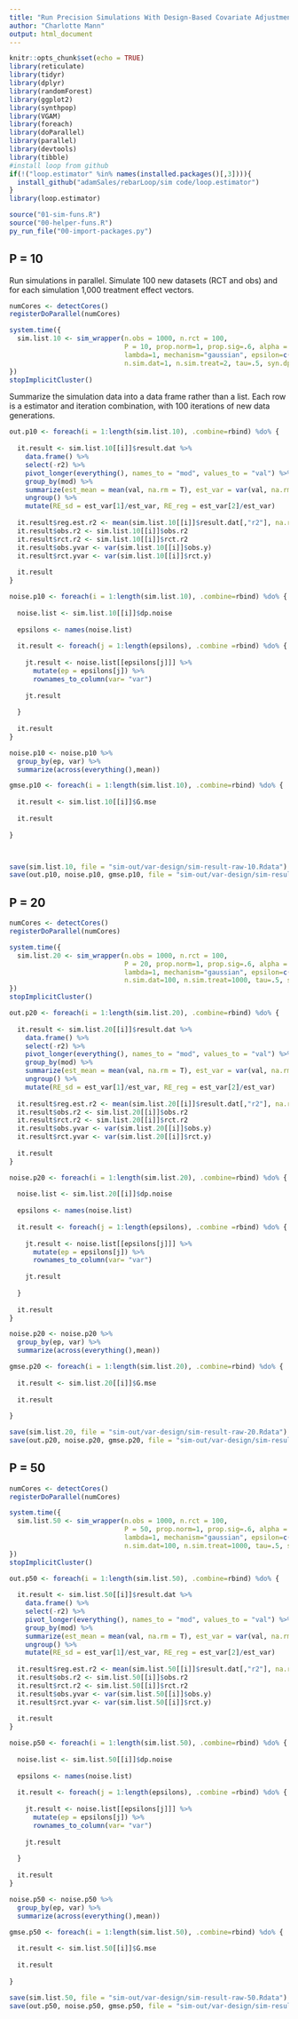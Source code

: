 ```yaml
---
title: "Run Precision Simulations With Design-Based Covariate Adjustment Varying P"
author: "Charlotte Mann"
output: html_document
---
```


```r
knitr::opts_chunk$set(echo = TRUE)
library(reticulate)
library(tidyr)
library(dplyr)
library(randomForest)
library(ggplot2)
library(synthpop)
library(VGAM)
library(foreach)
library(doParallel)
library(parallel)
library(devtools)
library(tibble)
#install loop from github
if(!("loop.estimator" %in% names(installed.packages()[,3]))){
  install_github("adamSales/rebarLoop/sim code/loop.estimator")
}
library(loop.estimator)

source("01-sim-funs.R")
source("00-helper-funs.R")
py_run_file("00-import-packages.py")
```

## P = 10

Run simulations in parallel. Simulate 100 new datasets (RCT and obs) and for each simulation 1,000 treatment effect vectors.

```r
numCores <- detectCores()
registerDoParallel(numCores)

system.time({
  sim.list.10 <- sim_wrapper(n.obs = 1000, n.rct = 100,
                             P = 10, prop.norm=1, prop.sig=.6, alpha = .5, beta.bank=.7, unex.sig = sqrt(.3),
                             lambda=1, mechanism="gaussian", epsilon=c(1,3,6,10,15), delta = 10^-5,
                             n.sim.dat=1, n.sim.treat=2, tau=.5, syn.dp = T)
})
stopImplicitCluster()
```

Summarize the simulation data into a data frame rather than a list. Each row is a estimator and iteration combination, with 100 iterations of new data generations.

```r
out.p10 <- foreach(i = 1:length(sim.list.10), .combine=rbind) %do% {
  
  it.result <- sim.list.10[[i]]$result.dat %>%
    data.frame() %>%
    select(-r2) %>%
    pivot_longer(everything(), names_to = "mod", values_to = "val") %>%
    group_by(mod) %>%
    summarize(est_mean = mean(val, na.rm = T), est_var = var(val, na.rm = T)) %>%
    ungroup() %>%
    mutate(RE_sd = est_var[1]/est_var, RE_reg = est_var[2]/est_var)
  
  it.result$reg.est.r2 <- mean(sim.list.10[[i]]$result.dat[,"r2"], na.rm = T)
  it.result$obs.r2 <- sim.list.10[[i]]$obs.r2
  it.result$rct.r2 <- sim.list.10[[i]]$rct.r2
  it.result$obs.yvar <- var(sim.list.10[[i]]$obs.y)
  it.result$rct.yvar <- var(sim.list.10[[i]]$rct.y)
  
  it.result
}

noise.p10 <- foreach(i = 1:length(sim.list.10), .combine=rbind) %do% {
  
  noise.list <- sim.list.10[[i]]$dp.noise
  
  epsilons <- names(noise.list)
  
  it.result <- foreach(j = 1:length(epsilons), .combine =rbind) %do% {
    
    jt.result <- noise.list[[epsilons[j]]] %>%
      mutate(ep = epsilons[j]) %>%
      rownames_to_column(var= "var")
    
    jt.result
      
  }
  
  it.result
}

noise.p10 <- noise.p10 %>%
  group_by(ep, var) %>%
  summarize(across(everything(),mean))

gmse.p10 <- foreach(i = 1:length(sim.list.10), .combine=rbind) %do% {
 
  it.result <- sim.list.10[[i]]$G.mse
  
  it.result
  
}



save(sim.list.10, file = "sim-out/var-design/sim-result-raw-10.Rdata")
save(out.p10, noise.p10, gmse.p10, file = "sim-out/var-design/sim-result-10.Rdata")
```


## P = 20

```r

numCores <- detectCores()
registerDoParallel(numCores)

system.time({
  sim.list.20 <- sim_wrapper(n.obs = 1000, n.rct = 100,
                             P = 20, prop.norm=1, prop.sig=.6, alpha = .5, beta.bank=.7, unex.sig = sqrt(.3),
                             lambda=1, mechanism="gaussian", epsilon=c(1,3,6,10,15), delta = 10^-5,
                             n.sim.dat=100, n.sim.treat=1000, tau=.5, syn.dp = T)
})
stopImplicitCluster()
```

```r
out.p20 <- foreach(i = 1:length(sim.list.20), .combine=rbind) %do% {
  
  it.result <- sim.list.20[[i]]$result.dat %>%
    data.frame() %>%
    select(-r2) %>%
    pivot_longer(everything(), names_to = "mod", values_to = "val") %>%
    group_by(mod) %>%
    summarize(est_mean = mean(val, na.rm = T), est_var = var(val, na.rm = T)) %>%
    ungroup() %>%
    mutate(RE_sd = est_var[1]/est_var, RE_reg = est_var[2]/est_var)
  
  it.result$reg.est.r2 <- mean(sim.list.20[[i]]$result.dat[,"r2"], na.rm = T)
  it.result$obs.r2 <- sim.list.20[[i]]$obs.r2
  it.result$rct.r2 <- sim.list.20[[i]]$rct.r2
  it.result$obs.yvar <- var(sim.list.20[[i]]$obs.y)
  it.result$rct.yvar <- var(sim.list.20[[i]]$rct.y)
  
  it.result
}

noise.p20 <- foreach(i = 1:length(sim.list.20), .combine=rbind) %do% {
  
  noise.list <- sim.list.20[[i]]$dp.noise
  
  epsilons <- names(noise.list)
  
  it.result <- foreach(j = 1:length(epsilons), .combine =rbind) %do% {
    
    jt.result <- noise.list[[epsilons[j]]] %>%
      mutate(ep = epsilons[j]) %>%
      rownames_to_column(var= "var")
    
    jt.result
      
  }
  
  it.result
}

noise.p20 <- noise.p20 %>%
  group_by(ep, var) %>%
  summarize(across(everything(),mean))

gmse.p20 <- foreach(i = 1:length(sim.list.20), .combine=rbind) %do% {
 
  it.result <- sim.list.20[[i]]$G.mse
  
  it.result
  
}

save(sim.list.20, file = "sim-out/var-design/sim-result-raw-20.Rdata")
save(out.p20, noise.p20, gmse.p20, file = "sim-out/var-design/sim-result-20.Rdata")
```

## P = 50

```r

numCores <- detectCores()
registerDoParallel(numCores)

system.time({
  sim.list.50 <- sim_wrapper(n.obs = 1000, n.rct = 100,
                             P = 50, prop.norm=1, prop.sig=.6, alpha = .5, beta.bank=.7, unex.sig = sqrt(.3),
                             lambda=1, mechanism="gaussian", epsilon=c(1,3,6,10,15), delta = 10^-5,
                             n.sim.dat=100, n.sim.treat=1000, tau=.5, syn.dp = T)
})
stopImplicitCluster()
```

```r
out.p50 <- foreach(i = 1:length(sim.list.50), .combine=rbind) %do% {
  
  it.result <- sim.list.50[[i]]$result.dat %>%
    data.frame() %>%
    select(-r2) %>%
    pivot_longer(everything(), names_to = "mod", values_to = "val") %>%
    group_by(mod) %>%
    summarize(est_mean = mean(val, na.rm = T), est_var = var(val, na.rm = T)) %>%
    ungroup() %>%
    mutate(RE_sd = est_var[1]/est_var, RE_reg = est_var[2]/est_var)
  
  it.result$reg.est.r2 <- mean(sim.list.50[[i]]$result.dat[,"r2"], na.rm = T)
  it.result$obs.r2 <- sim.list.50[[i]]$obs.r2
  it.result$rct.r2 <- sim.list.50[[i]]$rct.r2
  it.result$obs.yvar <- var(sim.list.50[[i]]$obs.y)
  it.result$rct.yvar <- var(sim.list.50[[i]]$rct.y)
  
  it.result
}

noise.p50 <- foreach(i = 1:length(sim.list.50), .combine=rbind) %do% {
  
  noise.list <- sim.list.50[[i]]$dp.noise
  
  epsilons <- names(noise.list)
  
  it.result <- foreach(j = 1:length(epsilons), .combine =rbind) %do% {
    
    jt.result <- noise.list[[epsilons[j]]] %>%
      mutate(ep = epsilons[j]) %>%
      rownames_to_column(var= "var")
    
    jt.result
      
  }
  
  it.result
}

noise.p50 <- noise.p50 %>%
  group_by(ep, var) %>%
  summarize(across(everything(),mean))

gmse.p50 <- foreach(i = 1:length(sim.list.50), .combine=rbind) %do% {
 
  it.result <- sim.list.50[[i]]$G.mse
  
  it.result
  
}

save(sim.list.50, file = "sim-out/var-design/sim-result-raw-50.Rdata")
save(out.p50, noise.p50, gmse.p50, file = "sim-out/var-design/sim-result-50.Rdata")
```
